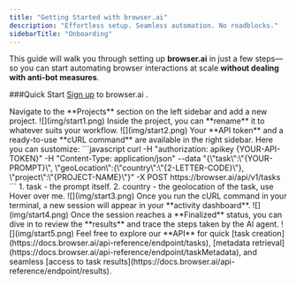 ```yaml
---
title: "Getting Started with browser.ai"
description: "Effortless setup. Seamless automation. No roadblocks."
sidebarTitle: "Onboarding"
---
```


This guide will walk you through setting up **browser.ai** in just a few steps—so you can start automating browser interactions at scale **without dealing with anti-bot measures**.

###Quick Start
<Steps>
  <Step title="Sign up">
    [Sign up](browser.ai) to browser.ai .
  </Step>

  <Step title="Go to Projects">
    Navigate to the **Projects** section on the left sidebar and add a new project.
    <Frame>
  ![](img/start1.png)
</Frame>
  </Step>

  <Step title="Name Your Project">
    Inside the project, you can **rename** it to whatever suits your workflow.
    <Frame>
  ![](img/start2.png)
</Frame>
  </Step>

  <Step title="Send you first task">
    Your **API token** and a ready-to-use **cURL command** are available in the right sidebar. Here you can sustomize:
    ```javascript
curl -H "authorization: apikey {YOUR-API-TOKEN}" -H "Content-Type: application/json" --data "{\"task\":\"{YOUR-PROMPT}\", \"geoLocation\":{\"country\":\"{2-LETTER-CODE}\"}, \"project\":\"{PROJECT-NAME}\"}" -X POST https://browser.ai/api/v1/tasks
```
    1. task - the prompt itself.
    2. country - the geolocation of the task, use <Tooltip tip="For example: NO for Norway"><Tooltip tip="This is a tooltip!">Hover over me</Tooltip></Tooltip>.
    <Frame>
  ![](img/start3.png)
</Frame>
  </Step>
  <Step title="Session dashboard">
    Once you run the cURL command in your terminal, a new session will appear in your **activity dashboard**.
    <Frame>
  ![](img/start4.png)
</Frame>
  </Step>
  <Step title="See results">
    Once the session reaches a **Finalized** status, you can dive in to review the **results** and trace the steps taken by the AI agent.
    <Frame>
  ![](img/start5.png)
</Frame>
  </Step>
  <Step title="Use our API">
    Feel free to explore our **API** for quick [task creation](https://docs.browser.ai/api-reference/endpoint/tasks), [metadata retrieval](https://docs.browser.ai/api-reference/endpoint/taskMetadata), and seamless [access to task results](https://docs.browser.ai/api-reference/endpoint/results).
  </Step>
</Steps>
